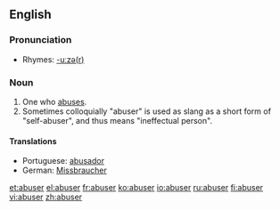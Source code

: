 ==English==

===Pronunciation===
*Rhymes: [[Rhymes:English:-uːzə(r)|-uːzə(r)]]

===Noun===
{{en-noun}}

# One who [[abuse]]s.
# Sometimes colloquially "abuser" is used as slang as a short form of "self-abuser", and thus means "ineffectual person".

====Translations====
*Portuguese: [[abusador]]
*German: [[Missbraucher]]

[[et:abuser]]
[[el:abuser]]
[[fr:abuser]]
[[ko:abuser]]
[[io:abuser]]
[[ru:abuser]]
[[fi:abuser]]
[[vi:abuser]]
[[zh:abuser]]